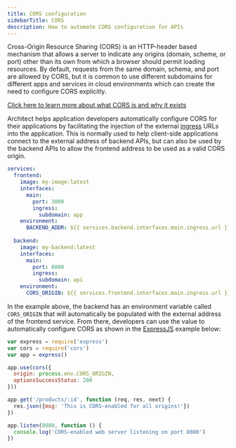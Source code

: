 ```yaml
---
title: CORS configuration
sidebarTitle: CORS
description: How to automate CORS configuration for APIs
---
```


Cross-Origin Resource Sharing (CORS) is an HTTP-header based mechanism that allows a server to
indicate any origins (domain, scheme, or port) other than its own from which a browser should
permit loading resources. By default, requests from the same domain, schema, and port are allowed
by CORS, but it is common to use different subdomains for different apps and services in cloud
environments which can create the need to configure CORS explicitly.

[Click here to learn more about what CORS is and why it exists](https://developer.mozilla.org/en-US/docs/Web/HTTP/CORS)

Architect helps application developers automatically configure CORS for their applications by
facilitating the injection of the external [ingress](/components/ingress-rules) URLs into the
application. This is normally used to help client-side applications connect to the external address
of backend APIs, but can also be used by the backend APIs to allow the frontend address to be
used as a valid CORS origin.

```yaml architect.yml
services:
  frontend:
    image: my-image:latest
    interfaces:
      main:
        port: 3000
        ingress:
          subdomain: app
    environment:
      BACKEND_ADDR: ${{ services.backend.interfaces.main.ingress.url }}
  
  backend:
    image: my-backend:latest
    interfaces:
      main:
        port: 8080
        ingress:
          subdomain: api
    environment:
      CORS_ORIGIN: ${{ services.frontend.interfaces.main.ingress.url }}
```

In the example above, the backend has an environment variable called `CORS_ORIGIN` that will
automatically be populated with the external address of the frontend service. From there, 
developers can use the value to automatically configure CORS as shown in the [ExpressJS](https://expressjs.com/)
example below:

```js
var express = require('express')
var cors = require('cors')
var app = express()

app.use(cors({
  origin: process.env.CORS_ORIGIN,
  optionsSuccessStatus: 200
}))

app.get('/products/:id', function (req, res, next) {
  res.json({msg: 'This is CORS-enabled for all origins!'})
})

app.listen(8080, function () {
  console.log('CORS-enabled web server listening on port 8080')
})
```